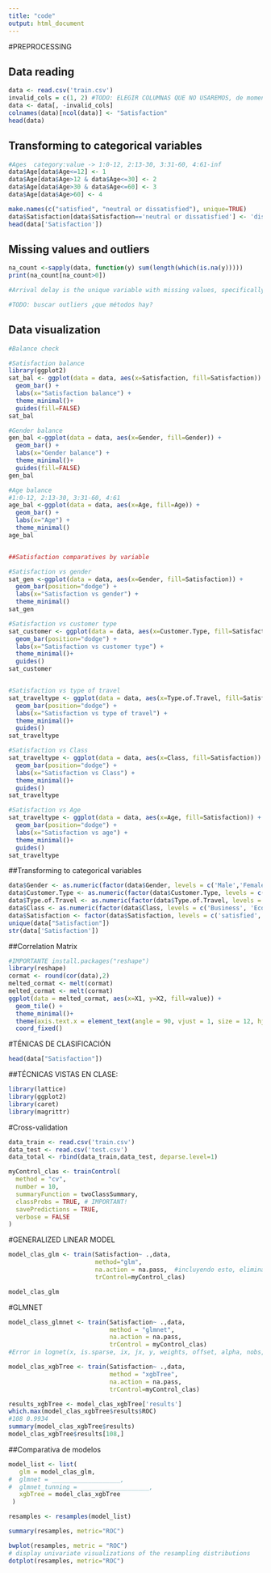 ---
title: "code"
output: html_document
---

#PREPROCESSING

## Data reading

```{r}
data <- read.csv('train.csv')
invalid_cols = c(1, 2) #TODO: ELEGIR COLUMNAS QUE NO USAREMOS, de momento 1 y 2
data <- data[, -invalid_cols]
colnames(data)[ncol(data)] <- "Satisfaction"
head(data)
```

## Transforming to categorical variables

```{r}
#Ages  category:value -> 1:0-12, 2:13-30, 3:31-60, 4:61-inf
data$Age[data$Age<=12] <- 1
data$Age[data$Age>12 & data$Age<=30] <- 2 
data$Age[data$Age>30 & data$Age<=60] <- 3 
data$Age[data$Age>60] <- 4 

make.names(c("satisfied", "neutral or dissatisfied"), unique=TRUE)
data$Satisfaction[data$Satisfaction=='neutral or dissatisfied'] <- 'dissatisfied'
head(data['Satisfaction'])

```


## Missing values and outliers

```{r}
na_count <-sapply(data, function(y) sum(length(which(is.na(y)))))
print(na_count[na_count>0])

#Arrival delay is the unique variable with missing values, specifically 310.   #TODO: ¿BORRAMOS LA VARIABLE?

#TODO: buscar outliers ¿que métodos hay?
```

## Data visualization


```{r}
#Balance check

#Satisfaction balance
library(ggplot2)
sat_bal <- ggplot(data = data, aes(x=Satisfaction, fill=Satisfaction)) + 
  geom_bar() + 
  labs(x="Satisfaction balance") +
  theme_minimal()+
  guides(fill=FALSE)
sat_bal

#Gender balance
gen_bal <-ggplot(data = data, aes(x=Gender, fill=Gender)) + 
  geom_bar() + 
  labs(x="Gender balance") +
  theme_minimal()+
  guides(fill=FALSE)
gen_bal

#Age balance
#1:0-12, 2:13-30, 3:31-60, 4:61
age_bal <-ggplot(data = data, aes(x=Age, fill=Age)) + 
  geom_bar() + 
  labs(x="Age") +
  theme_minimal()
age_bal


##Satisfaction comparatives by variable

#Satisfaction vs gender
sat_gen <-ggplot(data = data, aes(x=Gender, fill=Satisfaction)) + 
  geom_bar(position="dodge") + 
  labs(x="Satisfaction vs gender") +
  theme_minimal()
sat_gen

#Satisfaction vs customer type
sat_customer <- ggplot(data = data, aes(x=Customer.Type, fill=Satisfaction)) + 
  geom_bar(position="dodge") + 
  labs(x="Satisfaction vs customer type") +
  theme_minimal()+
  guides()
sat_customer


#Satisfaction vs type of travel
sat_traveltype <- ggplot(data = data, aes(x=Type.of.Travel, fill=Satisfaction)) + 
  geom_bar(position="dodge") + 
  labs(x="Satisfaction vs type of travel") +
  theme_minimal()+
  guides()
sat_traveltype

#Satisfaction vs Class
sat_traveltype <- ggplot(data = data, aes(x=Class, fill=Satisfaction)) + 
  geom_bar(position="dodge") + 
  labs(x="Satisfaction vs Class") +
  theme_minimal()+
  guides()
sat_traveltype

#Satisfaction vs Age
sat_traveltype <- ggplot(data = data, aes(x=Age, fill=Satisfaction)) + 
  geom_bar(position="dodge") + 
  labs(x="Satisfaction vs age") +
  theme_minimal()+
  guides()
sat_traveltype
```


##Transforming to categorical variables
```{r}
data$Gender <- as.numeric(factor(data$Gender, levels = c('Male','Female')))
data$Customer.Type <- as.numeric(factor(data$Customer.Type, levels = c('Loyal Customer','disloyal Customer')))
data$Type.of.Travel <- as.numeric(factor(data$Type.of.Travel, levels = c('Business travel','Personal Travel')))
data$Class <- as.numeric(factor(data$Class, levels = c('Business', 'Eco', 'Eco Plus')))
data$Satisfaction <- factor(data$Satisfaction, levels = c('satisfied', 'dissatisfied'))
unique(data["Satisfaction"])
str(data['Satisfaction'])
```

##Correlation Matrix
```{r}
#IMPORTANTE install.packages("reshape")
library(reshape)
cormat <- round(cor(data),2)
melted_cormat <- melt(cormat)
melted_cormat <- melt(cormat)
ggplot(data = melted_cormat, aes(x=X1, y=X2, fill=value)) + 
  geom_tile() +
  theme_minimal()+
  theme(axis.text.x = element_text(angle = 90, vjust = 1, size = 12, hjust = 1))
  coord_fixed()

```

#TÉNICAS DE CLASIFICACIÓN
```{r}
head(data["Satisfaction"])
```

##TÉCNICAS VISTAS EN CLASE:
```{r}
library(lattice)
library(ggplot2)
library(caret)
library(magrittr)
```
#Cross-validation
```{r}
data_train <- read.csv('train.csv')
data_test <- read.csv('test.csv')
data_total <- rbind(data_train,data_test, deparse.level=1)
```


```{r}
myControl_clas <- trainControl(
  method = "cv",
  number = 10,
  summaryFunction = twoClassSummary,
  classProbs = TRUE, # IMPORTANT!
  savePredictions = TRUE,
  verbose = FALSE
)
```
#GENERALIZED LINEAR MODEL
```{r}
model_clas_glm <- train(Satisfaction~ .,data,
                        method="glm",
                        na.action = na.pass,  #incluyendo esto, elimina el primer error en el que dice que faltan objectos
                        trControl=myControl_clas)

model_clas_glm
```
#GLMNET
```{r}
model_class_glmnet <- train(Satisfaction~ .,data,
                            method = "glmnet",
                            na.action = na.pass,
                            trControl = myControl_clas)
#Error in lognet(x, is.sparse, ix, jx, y, weights, offset, alpha, nobs, : NA/NaN/Inf en llamada a una función externa (arg 5)

```



```{r}
model_clas_xgbTree <- train(Satisfaction~ .,data,
                            method = "xgbTree",
                            na.action = na.pass,
                            trControl=myControl_clas)

```


```{r}
results_xgbTree <- model_clas_xgbTree['results']
which.max(model_clas_xgbTree$results$ROC)
#108 0.9934
summary(model_clas_xgbTree$results)
model_clas_xgbTree$results[108,]
```
##Comparativa de modelos

```{r}
model_list <- list(
   glm = model_clas_glm, 
#  glmnet = ___________________,
#  glmnet_tunning = ___________________,
   xgbTree = model_clas_xgbTree
 )

resamples <- resamples(model_list)

summary(resamples, metric="ROC")

bwplot(resamples, metric = "ROC") 
# display univariate visualizations of the resampling distributions
dotplot(resamples, metric="ROC")

```















